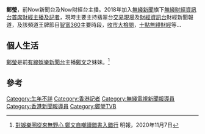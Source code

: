 '''鄭瑩'''，前Now新聞台及Now財經台主播。2018年加入[[無綫新聞|無綫新聞]]旗下[[無綫財經資訊台|無綫財經資訊台]][[首席財經主播及記者|首席財經主播及記者]]，現時主要主持翡翠台[[交易現場|交易現場]]及[[財經資訊台|財經資訊台]]財經新聞報道，及該頻道王牌節目[[智富360|智富360]]主要時段，[[收市大檢閱|收市大檢閱]]，[[十點無綫財經|十點無綫財經]]等…

== 個人生活 ==
[[鄭瑩_(記者)|鄭瑩]]是前[[有線娛樂新聞台|有線娛樂新聞台]]主播[[鄭文|鄭文]]之妹妹。<ref>[https://news.mingpao.com/pns/娛樂/article/20201107/s00016/1604686039806/對娛樂圈從來無野心-鄭文自嘲讀錯書入錯行 對娛樂圈從來無野心 鄭文自嘲讀錯書入錯行] 明報，2020年11月7日</ref>

==參考==
{{reflist}}

{{DEFAULTSORT: Miranda Cheng 鄭瑩}}
[[Category:生年不詳|Category:生年不詳]]
[[Category:香港記者|Category:香港記者]]
[[Category:無綫電視新聞報導員|Category:無綫電視新聞報導員]]
[[Category:香港新聞報導員|Category:香港新聞報導員]]
[[Category:鄭瑩TVB|Category:鄭瑩TVB]]